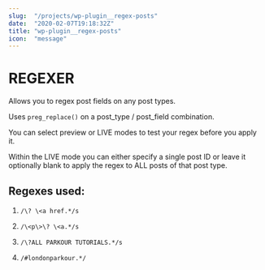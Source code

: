 ```yaml
---
slug:  "/projects/wp-plugin__regex-posts"
date:  "2020-02-07T19:18:32Z"
title: "wp-plugin__regex-posts"
icon:  "message"
---
```



# REGEXER

Allows you to regex post fields on any post types.

Uses `preg_replace()` on a post_type / post_field combination. 

You can select preview or LIVE modes to test your regex before you apply it. 

Within the LIVE mode you can either specify a single post ID or leave it optionally blank to apply the regex to ALL posts of that post type.


## Regexes used:

1. `/\? \<a href.*/s`

1. `/\<p\>\? \<a.*/s`

1. `/\?ALL PARKOUR TUTORIALS.*/s`

1. `/#londonparkour.*/`